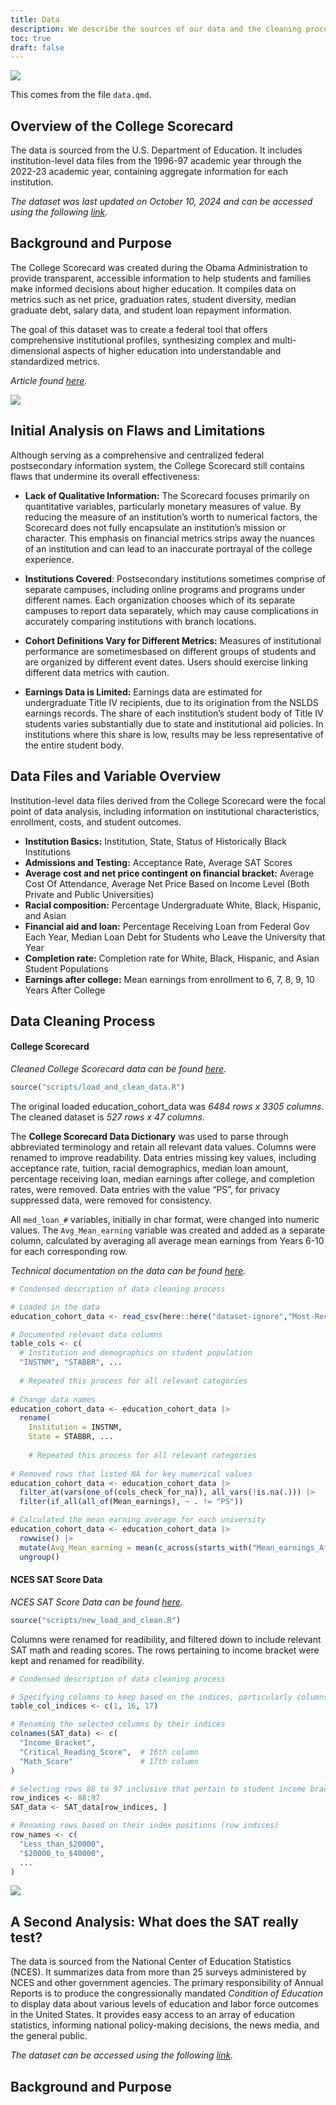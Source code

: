```yaml
---
title: Data
description: We describe the sources of our data and the cleaning process. The data was sourced from the U.S. Department of Education (https://collegescorecard.ed.gov/data/).
toc: true
draft: false
---
```


![](images/Department_of_education.png)


This comes from the file `data.qmd`.

## Overview of the College Scorecard

The data is sourced from the U.S. Department of Education. It includes institution-level data files from the 1996-97 academic year through the 2022-23 academic year, containing aggregate information for each institution. 

*The dataset was last updated on October 10, 2024 and can be accessed using the following [link](https://collegescorecard.ed.gov/data).*

## Background and Purpose

The College Scorecard was created during the Obama Administration to provide transparent, accessible information to help students and families make informed decisions about higher education. It compiles data on metrics such as net price, graduation rates, student diversity, median graduate debt, salary data, and student loan repayment information.

The goal of this dataset was to create a federal tool that offers comprehensive institutional profiles, synthesizing complex and multi-dimensional aspects of higher education into understandable and standardized metrics.

*Article found [here](https://obamawhitehouse.archives.gov/blog/2015/09/12/weekly-address-new-college-scorecard).*

![](images/Announcement_Article.png)

## Initial Analysis on Flaws and Limitations

Although serving as a comprehensive and centralized federal postsecondary information system, the College Scorecard still contains flaws that undermine its overall effectiveness:

- **Lack of Qualitative Information:** The Scorecard focuses primarily on quantitative variables, particularly monetary measures of value. By reducing the measure of an institution’s worth to numerical factors, the Scorecard does not fully encapsulate an institution’s mission or character. This emphasis on financial metrics strips away the nuances of an institution and can lead to an inaccurate portrayal of the college experience.

- **Institutions Covered**: Postsecondary institutions sometimes comprise of separate campuses, including online programs and programs under different names. Each organization chooses which of its separate campuses to report data separately, which may cause complications in accurately comparing institutions with branch locations.

- **Cohort Definitions Vary for Different Metrics:** Measures of institutional performance are sometimesbased on different groups of students and are organized by different event dates. Users should exercise linking different data metrics with caution.

- **Earnings Data is Limited:** Earnings data are estimated for undergraduate Title IV recipients, due to its origination from the NSLDS earnings records. The share of each institution’s student body
of Title IV students varies substantially due to state and institutional aid policies. In institutions
where this share is low, results may be less representative of the entire student body. 


## Data Files and Variable Overview
Institution-level data files derived from the College Scorecard were the focal point of data analysis, including information on institutional characteristics, enrollment, costs, and student outcomes.

- **Institution Basics:** Institution, State, Status of Historically Black Institutions
- **Admissions and Testing:** Acceptance Rate, Average SAT Scores
- **Average cost and net price contingent on financial bracket:** Average Cost Of Attendance, Average Net Price Based on Income Level (Both Private and Public Universities)
- **Racial composition:** Percentage Undergraduate White, Black, Hispanic, and Asian
- **Financial aid and loan:** Percentage Receiving Loan from Federal Gov Each Year, Median Loan Debt for Students who Leave the University that Year
- **Completion rate:** Completion rate for White, Black, Hispanic, and Asian Student Populations
- **Earnings after college:** Mean earnings from enrollment to 6, 7, 8, 9, 10 Years After College

## Data Cleaning Process
#### College Scorecard
*Cleaned College Scorecard data can be found [here](/scripts/load_and_clean_data.R).*
```r
source("scripts/load_and_clean_data.R")
```

The original loaded education_cohort_data was *6484 rows x 3305 columns*. The cleaned dataset is *527 rows x 47 columns*. 

The **College Scorecard Data Dictionary** was used to parse through abbreviated terminology and retain all relevant data values. Columns were renamed to improve readability. Data entries missing key values, including acceptance rate, tuition, racial demographics, median loan amount, percentage receiving loan, median earnings after college, and completion rates, were removed. Data entries with the value "PS", for privacy suppressed data, were removed for consistency. 

All `med_loan_#` variables, initially in char format, were changed into numeric values. The `Avg_Mean_earning` variable was created and added as a separate column, calculated by averaging all average mean earnings from Years 6-10 for each corresponding row.  

*Technical documentation on the data can be found [here](https://collegescorecard.ed.gov/assets/InstitutionDataDocumentation.pdf).*

```r
# Condensed description of data cleaning process

# Loaded in the data
education_cohort_data <- read_csv(here::here("dataset-ignore","Most-Recent-Cohorts-Institution.csv"))

# Documented relevant data columns
table_cols <- c(
  # Institution and demographics on student population
  "INSTNM", "STABBR", ...
  
  # Repeated this process for all relevant categories
  
# Change data names
education_cohort_data <- education_cohort_data |>
  rename(
    Institution = INSTNM,
    State = STABBR, ...
    
    # Repeated this process for all relevant categories
    
# Removed rows that listed NA for key numerical values
education_cohort_data <- education_cohort_data |>
  filter_at(vars(one_of(cols_check_for_na)), all_vars(!is.na(.))) |>
  filter(if_all(all_of(Mean_earnings), ~ . != "PS"))

# Calculated the mean earning average for each university
education_cohort_data <- education_cohort_data |>
  rowwise() |>
  mutate(Avg_Mean_earning = mean(c_across(starts_with("Mean_earnings_After_")), na.rm = TRUE)) |>
  ungroup()
```

#### NCES SAT Score Data
*NCES SAT Score Data can be found [here](/scripts/new_load_and_clean_data.R).*
```r
source("scripts/new_load_and_clean.R")
```

Columns were renamed for readibility, and filtered down to include relevant SAT math and reading scores. The rows pertaining to income bracket were kept and renamed for readibility.


```r
# Condensed description of data cleaning process

# Specifying columns to keep based on the indices, particularly columns related to SAT scores
table_col_indices <- c(1, 16, 17)

# Renaming the selected columns by their indices
colnames(SAT_data) <- c(
  "Income_Bracket",
  "Critical_Reading_Score",  # 16th column
  "Math_Score"               # 17th column
)

# Selecting rows 88 to 97 inclusive that pertain to student income brackets 
row_indices <- 88:97
SAT_data <- SAT_data[row_indices, ]

# Renaming rows based on their index positions (row indices)
row_names <- c(
  "Less_than_$20000",
  "$20000_to_$40000",
  ...
)

```
![](images/NCES.png)

## A Second Analysis: What does the SAT really test?
The data is sourced from the National Center of Education Statistics (NCES). It summarizes data from more than 25 surveys administered by NCES and other government agencies. The primary responsibility of Annual Reports is to produce the congressionally mandated *Condition of Education* to display data about various levels of education and labor force outcomes in the United States. It provides easy access to an array of education statistics, informing national policy-making decisions, the news media, and the general public.

*The dataset can be accessed using the following [link](https://nces.ed.gov/surveys/annualreports/).*

## Background and Purpose






